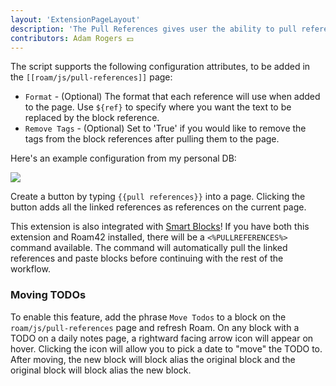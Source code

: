 ```yaml
---
layout: 'ExtensionPageLayout'
description: 'The Pull References gives user the ability to pull references to the page.'
contributors: Adam Rogers 💵
---
```


The script supports the following configuration attributes, to be added in the `[[roam/js/pull-references]]` page:

- `Format` - (Optional) The format that each reference will use when added to the page. Use `${ref}` to specify where you want the text to be replaced by the block reference.
- `Remove Tags` - (Optional) Set to 'True' if you would like to remove the tags from the block references after pulling them to the page.

Here's an example configuration from my personal DB:

![](/images/pull-references.png)

Create a button by typing `{{pull references}}` into a page. Clicking the button adds all the linked references as references on the current page.

This extension is also integrated with [Smart Blocks](https://roamresearch.com/#/app/roamhacker/page/GH0401tnt)! If you have both this extension and Roam42 installed, there will be a `<%PULLREFERENCES%>` command available. The command will automatically pull the linked references and paste blocks before continuing with the rest of the workflow.

### Moving TODOs

To enable this feature, add the phrase `Move Todos` to a block on the `roam/js/pull-references` page and refresh Roam. On any block with a TODO on a daily notes page, a rightward facing arrow icon will appear on hover. Clicking the icon will allow you to pick a date to "move" the TODO to. After moving, the new block will block alias the original block and the original block will block alias the new block.
